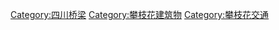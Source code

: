 [[Category:四川桥梁|Category:四川桥梁]]
[[Category:攀枝花建筑物|Category:攀枝花建筑物]]
[[Category:攀枝花交通|Category:攀枝花交通]]